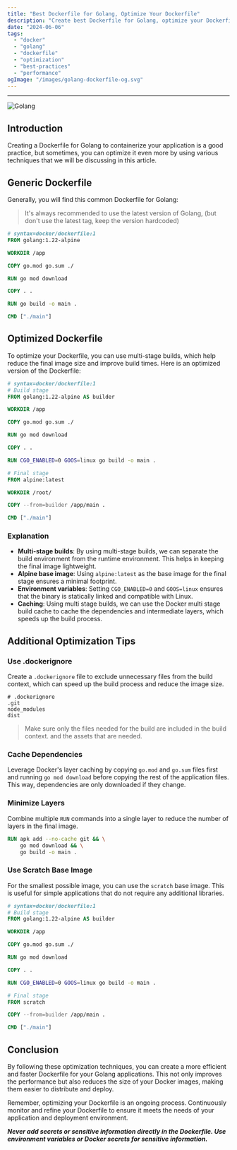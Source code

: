 ```yaml
---
title: "Best Dockerfile for Golang, Optimize Your Dockerfile"
description: "Create best Dockerfile for Golang, optimize your Dockerfile for Golang and make it blazingly fast! 🔥"
date: "2024-06-06"
tags:
  - "docker"
  - "golang"
  - "dockerfile"
  - "optimization"
  - "best-practices"
  - "performance"
ogImage: "/images/golang-dockerfile-og.svg"
---
```



---

![Golang](/images/golang-dockerfile-og.svg)

## Introduction

Creating a Dockerfile for Golang to containerize your application is a good practice, but sometimes, you can optimize it even more by using various techniques that we will be discussing in this article.

## Generic Dockerfile

Generally, you will find this common Dockerfile for Golang:

> It's always recommended to use the latest version of Golang, <Notation>(but don't use the latest tag, keep the version hardcoded)</Notation>

```dockerfile
# syntax=docker/dockerfile:1
FROM golang:1.22-alpine

WORKDIR /app

COPY go.mod go.sum ./

RUN go mod download

COPY . .

RUN go build -o main .

CMD ["./main"]
```

## Optimized Dockerfile

To optimize your Dockerfile, you can use multi-stage builds, which help reduce the final image size and improve build times. Here is an optimized version of the Dockerfile:

```dockerfile
# syntax=docker/dockerfile:1
# Build stage
FROM golang:1.22-alpine AS builder

WORKDIR /app

COPY go.mod go.sum ./

RUN go mod download

COPY . .

RUN CGO_ENABLED=0 GOOS=linux go build -o main .

# Final stage
FROM alpine:latest

WORKDIR /root/

COPY --from=builder /app/main .

CMD ["./main"]
```

### Explanation

- **Multi-stage builds**: By using multi-stage builds, we can separate the build environment from the runtime environment. This helps in keeping the final image lightweight.
- **Alpine base image**: Using `alpine:latest` as the base image for the final stage ensures a minimal footprint.
- **Environment variables**: Setting `CGO_ENABLED=0` and `GOOS=linux` ensures that the binary is statically linked and compatible with Linux.
- **Caching**: Using multi stage builds, we can use the Docker multi stage build cache to cache the dependencies and intermediate layers, which speeds up the build process.

## Additional Optimization Tips

### Use .dockerignore

Create a `.dockerignore` file to exclude unnecessary files from the build context, which can speed up the build process and reduce the image size.

```plaintext
# .dockerignore
.git
node_modules
dist
```

> Make sure only the files needed for the build are included in the build context. and the assets that are needed.

### <Notation color="#565656">Cache Dependencies</Notation>

Leverage Docker's layer caching by copying `go.mod` and `go.sum` files first and running `go mod download` before copying the rest of the application files. This way, dependencies are only downloaded if they change.

### Minimize Layers

Combine multiple `RUN` commands into a single layer to reduce the number of layers in the final image.

```dockerfile
RUN apk add --no-cache git && \
    go mod download && \
    go build -o main .
```

### Use Scratch Base Image

For the smallest possible image, you can use the `scratch` base image. This is useful for simple applications that do not require any additional libraries.

```dockerfile
# syntax=docker/dockerfile:1
# Build stage
FROM golang:1.22-alpine AS builder

WORKDIR /app

COPY go.mod go.sum ./

RUN go mod download

COPY . .

RUN CGO_ENABLED=0 GOOS=linux go build -o main .

# Final stage
FROM scratch

COPY --from=builder /app/main .

CMD ["./main"]
```

## Conclusion

By following these optimization techniques, you can create a more efficient and faster Dockerfile for your Golang applications. This not only improves the performance but also reduces the size of your Docker images, making them easier to distribute and deploy.

<Notation type="bracket">
  Remember, optimizing your Dockerfile is an ongoing process. Continuously
  monitor and refine your Dockerfile to ensure it meets the needs of your
  application and deployment environment.
</Notation>

**_Never add <Notation type="underline"> secrets or sensitive information </Notation> directly in the Dockerfile. Use environment variables or Docker secrets for sensitive information._**
